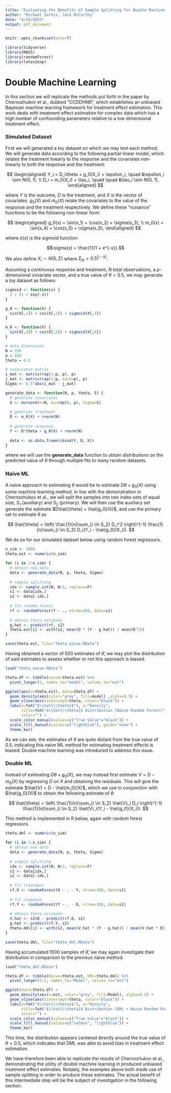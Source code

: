 ```yaml
---
title: "Evaluating the Benefits of Sample Splitting for Double Machine Learning"
author: "Michael Sarkis, Jack McCarthy"
date: "4/24/2022"
output: pdf_document
---
```


```r
knitr::opts_chunk$set(echo=T)
```

```r
library(tidyverse)
library(MASS)
library(randomForest)
library(latex2exp)
```

# Double Machine Learning

In this section we will replicate the methods put forth in the paper by 
Chernozhukov et al., dubbed "CCDDHNR", which establishes an unbiased Bayesian 
machine learning framework for treatment effect estimation. This work deals 
with treatment effect estimation for complex data which has a high number of 
confounding parameters relative to a low dimensional treatment effect.

### Simulated Dataset

First we will generated a toy dataset on which we may test each method. We will 
generate data according to the following partial-linear model, which relates 
the treatment linearly to the response and the covariates non-linearly to both 
the response and the treatment:

$$
\begin{aligned}
Y_i = D_i\theta + g_0(X_i) + \epsilon_i, \quad &\epsilon_i \sim N(0, 1), \\
D_i = m_0(X_i) + \tau_i, \quad \quad &\tau_i \sim N(0, 1),
\end{aligned}
$$

where $Y$ is the outcome, $D$ is the treatment, and $X$ is the vector of 
covariates. $g_0(X)$ and $m_0(X)$ relate the covariates to the value of the 
response and the treatment respectively. We define these "nuisance" functions 
to be the following non-linear form:

$$
\begin{aligned}
g_0(x) = \sin(x_1) + \cos(x_2) + \sigma(x_3), \\
m_0(x) = \sin(x_4) + \cos(x_5) + \sigma(x_6),
\end{aligned}
$$

where $\sigma(x)$ is the sigmoid function: 

$$\sigma(x) = \frac{1}{1 + e^{-x}}.$$

We also define $X_i \sim N(0, \Sigma)$ where $\Sigma_{jk} = 0.5^{|j-k|}.$

Assuming a continuous response and treatment, $N$ total observations, 
a $p$-dimensional covariate vector, and a true value of $\theta = 0.5$, we 
may generate a toy dataset as follows:

```r
sigmoid <- function(x) {
  1 / (1 + exp(-x))
}

g_0 <- function(X) {
  sin(X[,1]) + cos(X[,2]) + sigmoid(X[,3])
}

m_0 <- function(X) {
  sin(X[,4]) + cos(X[,5]) + sigmoid(X[,6])
}
```

```r
# data dimensions
N = 250
p = 100
theta = 0.5

# covariance matrix
i_mat <- matrix(rep(1:p, p), p)
j_mat <- matrix(rep(1:p, each=p), p)
Sigma <- 0.5^abs(i_mat - j_mat)

generate_data <- function(N, p, theta, S) {
  # generate covariates
  X <- mvrnorm(n=N, mu=rep(0, p), Sigma=S)
  
  # generate treatment
  D <- m_0(X) + rnorm(N)
  
  # generate response
  Y <- D*theta + g_0(X) + rnorm(N)
  
  data <- as.data.frame(cbind(Y, D, X))
}
```

where we will use the __generate_data__ function to obtain distributions on the 
predicted value of $\theta$ through multiple fits to many random datasets.

### Naive ML

A naive approach to estimating $\theta$ would be to estimate $D\theta + g_0(X)$ 
using some machine learning method. In line with the demonstration in 
Chernozhukov et al., we will split the samples into two index sets of equal 
size, $S_1$ (auxiliary) and $S_2$ (primary). We will then use the auxiliary set 
generate the estimate $D\hat{\theta} + \hat{g_0}(X)$, and use the primary set to 
estimate $\theta$ as

$$
\hat{\theta} 
= \left( \frac{1}{n}\sum_{i \in S_2} D_i^2 \right)^{-1} 
\frac{1}{n}\sum_{i \in S_2} D_i(Y_i - \hat{g_0}(X_i)).
$$

We do so for our simulated dataset below using random forest regressors.

```r
n_sim <- 1000
theta.est <- numeric(n_sim)

for (i in 1:n_sim) {
  # obtain new data
  data <- generate_data(N, p, theta, Sigma)
  
  # sample splitting
  idx <- sample.int(N, N/2, replace=F)
  s1 <- data[idx,]
  s2 <- data[-idx,]
  
  # fit random forest
  rf <- randomForest(Y ~ ., ntree=100, data=s1)
  
  # obtain theta estimate
  g.hat <- predict(rf, s2)
  theta.est[i] <- with(s2, mean(D * (Y - g.hat)) / mean(D^2))
}

save(theta.est, file="theta_naive.RData")
```

Having obtained a vector of 500 estimates of $\hat{\theta}$, we may plot the 
distribution of said estimates to assess whether or not this approach is biased.

```r
load("theta_naive.RData")

theta.df <- tibble(naive=theta.est) %>%
  pivot_longer(1, names_to="model", values_to="est")

ggplot(aes(x=theta.est), data=theta.df) +
  geom_density(aes(color="grey", fill=model) ,alpha=0.5) +
  geom_vline(aes(xintercept=theta, color="black")) +
  labs(x=TeX("$\\hat{\\theta}$"), y="Density",
       title=TeX("$\\hat{\\theta}$ Distribution (Naive Random Forest)"),
       color="") +
  scale_color_manual(values=c("True Value"="black")) +
  scale_fill_manual(values=c("lightblue"), guide="none") + 
  theme_bw()
```

As we can see, the estimates of $\theta$ are quite distant from the true value 
of 0.5, indicating this naive ML method for estimating treatment effects is 
biased. Double machine learning was introduced to address this issue.

### Double ML

Instead of estimating $D\theta + g_0(X)$, we may instead first estimate 
$V = D - m_0(X)$ by regressing $D$ on $X$ and obtaining the residuals. 
This will give the estimate $\hat{V} = D - \hat{m_0}(X)$, which we use in 
conjunction with $\hat{g_0}(X)$ to obtain the following estimate of $\theta$:

$$
\hat{\theta} 
= \left( \frac{1}{n}\sum_{i \in S_2} \hat{V}_i D_i \right)^{-1} 
\frac{1}{n}\sum_{i \in S_2} \hat{V}_i(Y_i - \hat{g_0}(X_i)).
$$

This method is implemented in R below, again with random forest regressors.

```r
theta.dml <- numeric(n_sim)

for (i in 1:n_sim) {
  # obtain new data
  data <- generate_data(N, p, theta, Sigma)
  
  # sample splitting
  idx <- sample.int(N, N/2, replace=F)
  s1 <- data[idx,]
  s2 <- data[-idx,]
  
  # fit treatment
  rf.D <- randomForest(D ~ . - Y, ntree=100, data=s1)
  
  # fit response
  rf.Y <- randomForest(Y ~ . - D, ntree=100, data=s1)
  
  # obtain theta estimate
  V.hat <- s2$D - predict(rf.D, s2)
  g.hat <- predict(rf.Y, s2)
  theta.dml[i] <- with(s2, mean(V.hat * (Y - g.hat)) / mean(V.hat * D))
}

save(theta.dml, file="theta_dml.RData")
```

Having accumulated 1000 samples of $\hat{\theta}$, we may again investigate 
their distribution in comparison to the previous naive method.

```r
load("theta_dml.RData")

theta.df <- tibble(Naive=theta.est, DML=theta.dml) %>%
  pivot_longer(1:2, names_to="Model", values_to="est")

ggplot(data=theta.df) +
  geom_density(aes(x=est, color="grey", fill=Model), alpha=0.5) +
  geom_vline(aes(xintercept=theta, color="black")) +
  labs(x=TeX("$\\hat{\\theta}$"), y="Density",
       title=TeX("$\\hat{\\theta}$ Distribution (DML + Naive Random Forest)"),
       color="") +
  scale_color_manual(values=c("True Value"="black")) +
  scale_fill_manual(values=c("salmon", "lightblue")) + 
  theme_bw()
```

This time, the distribution appears centered directly around the true value of 
$\theta=0.5$, which indicates that DML was able to avoid bias in treatment 
effect estimation. 

We have therefore been able to replicate the results of Chernozhukov et al., 
demonstrating the utility of double machine learning in produced unbiased 
treatment effect estimates. Notably, the examples above both made use of 
sample splitting in order to produce these estimates. The actual benefit of 
this intermediate step will be the subject of investigation in the following 
section.